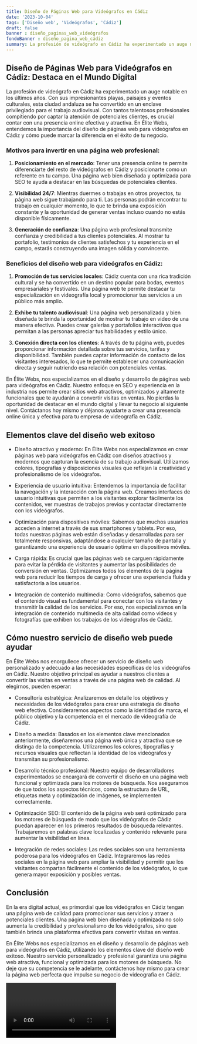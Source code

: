```yaml
---
title: Diseño de Páginas Web para Videógrafos en Cádiz
date: '2023-10-04'
tags: ['Diseño web', 'Videógrafos', 'Cádiz']
draft: false
banner : diseño_paginas_web_videógrafos
fondoBanner : diseño_pagina_web_cádiz
summary: La profesión de videógrafo en Cádiz ha experimentado un auge notable en los últimos años. Con sus impresionantes playas, paisajes y eventos culturales, esta ciudad andaluza se ha convertido en un enclave privilegiado para el trabajo audiovisual. Con tantos talentosos profesionales compitiendo por captar la atención de potenciales clientes, es crucial contar con una presencia online efectiva y atractiva. En Élite Webs, entendemos la importancia del diseño de páginas web para videógrafos en Cádiz y cómo puede marcar la diferencia en el éxito de tu negocio.
---
```


## Diseño de Páginas Web para Videógrafos en Cádiz: Destaca en el Mundo Digital

La profesión de videógrafo en Cádiz ha experimentado un auge notable en los últimos años. Con sus impresionantes playas, paisajes y eventos culturales, esta ciudad andaluza se ha convertido en un enclave privilegiado para el trabajo audiovisual. Con tantos talentosos profesionales compitiendo por captar la atención de potenciales clientes, es crucial contar con una presencia online efectiva y atractiva. En Élite Webs, entendemos la importancia del diseño de páginas web para videógrafos en Cádiz y cómo puede marcar la diferencia en el éxito de tu negocio.

### Motivos para invertir en una página web profesional:

1. **Posicionamiento en el mercado**: Tener una presencia online te permite diferenciarte del resto de videógrafos en Cádiz y posicionarte como un referente en tu campo. Una página web bien diseñada y optimizada para SEO te ayuda a destacar en las búsquedas de potenciales clientes.

2. **Visibilidad 24/7**: Mientras duermes o trabajas en otros proyectos, tu página web sigue trabajando para ti. Las personas podrán encontrar tu trabajo en cualquier momento, lo que te brinda una exposición constante y la oportunidad de generar ventas incluso cuando no estás disponible físicamente.

3. **Generación de confianza**: Una página web profesional transmite confianza y credibilidad a tus clientes potenciales. Al mostrar tu portafolio, testimonios de clientes satisfechos y tu experiencia en el campo, estarás construyendo una imagen sólida y convincente.

### Beneficios del diseño web para videógrafos en Cádiz:

1. **Promoción de tus servicios locales**: Cádiz cuenta con una rica tradición cultural y se ha convertido en un destino popular para bodas, eventos empresariales y festivales. Una página web te permite destacar tu especialización en videografía local y promocionar tus servicios a un público más amplio.

2. **Exhibe tu talento audiovisual**: Una página web personalizada y bien diseñada te brinda la oportunidad de mostrar tu trabajo en video de una manera efectiva. Puedes crear galerías y portafolios interactivos que permitan a las personas apreciar tus habilidades y estilo único.

3. **Conexión directa con los clientes**: A través de tu página web, puedes proporcionar información detallada sobre tus servicios, tarifas y disponibilidad. También puedes captar información de contacto de los visitantes interesados, lo que te permite establecer una comunicación directa y seguir nutriendo esa relación con potenciales ventas.

En Élite Webs, nos especializamos en el diseño y desarrollo de páginas web para videógrafos en Cádiz. Nuestro enfoque en SEO y experiencia en la industria nos permite crear sitios web atractivos, optimizados y altamente funcionales que te ayudarán a convertir visitas en ventas. No pierdas la oportunidad de destacar en el mundo digital y llevar tu negocio al siguiente nivel. Contáctanos hoy mismo y déjanos ayudarte a crear una presencia online única y efectiva para tu empresa de videografía en Cádiz.

<GifSeo />

<Cta />

## Elementos clave del diseño web exitoso

- Diseño atractivo y moderno: En Élite Webs nos especializamos en crear páginas web para videógrafos en Cádiz con diseños atractivos y modernos que capturan la esencia de su trabajo audiovisual. Utilizamos colores, tipografías y disposiciones visuales que reflejan la creatividad y profesionalismo de los videógrafos.

- Experiencia de usuario intuitiva: Entendemos la importancia de facilitar la navegación y la interacción con la página web. Creamos interfaces de usuario intuitivas que permiten a los visitantes explorar fácilmente los contenidos, ver muestras de trabajos previos y contactar directamente con los videógrafos.

- Optimización para dispositivos móviles: Sabemos que muchos usuarios acceden a internet a través de sus smartphones y tablets. Por eso, todas nuestras páginas web están diseñadas y desarrolladas para ser totalmente responsivas, adaptándose a cualquier tamaño de pantalla y garantizando una experiencia de usuario óptima en dispositivos móviles.

- Carga rápida: Es crucial que las páginas web se carguen rápidamente para evitar la pérdida de visitantes y aumentar las posibilidades de conversión en ventas. Optimizamos todos los elementos de la página web para reducir los tiempos de carga y ofrecer una experiencia fluida y satisfactoria a los usuarios.

- Integración de contenido multimedia: Como videógrafos, sabemos que el contenido visual es fundamental para conectar con los visitantes y transmitir la calidad de los servicios. Por eso, nos especializamos en la integración de contenido multimedia de alta calidad como videos y fotografías que exhiben los trabajos de los videógrafos de Cádiz.

## Cómo nuestro servicio de diseño web puede ayudar

En Élite Webs nos enorgullece ofrecer un servicio de diseño web personalizado y adecuado a las necesidades específicas de los videógrafos en Cádiz. Nuestro objetivo principal es ayudar a nuestros clientes a convertir las visitas en ventas a través de una página web de calidad. Al elegirnos, pueden esperar:

- Consultoría estratégica: Analizaremos en detalle los objetivos y necesidades de los videógrafos para crear una estrategia de diseño web efectiva. Consideraremos aspectos como la identidad de marca, el público objetivo y la competencia en el mercado de videografía de Cádiz.

- Diseño a medida: Basados en los elementos clave mencionados anteriormente, diseñaremos una página web única y atractiva que se distinga de la competencia. Utilizaremos los colores, tipografías y recursos visuales que reflectan la identidad de los videógrafos y transmitan su profesionalismo.

- Desarrollo técnico profesional: Nuestro equipo de desarrolladores experimentados se encargará de convertir el diseño en una página web funcional y optimizada para los motores de búsqueda. Nos aseguramos de que todos los aspectos técnicos, como la estructura de URL, etiquetas meta y optimización de imágenes, se implementen correctamente.

- Optimización SEO: El contenido de la página web será optimizado para los motores de búsqueda de modo que los videógrafos de Cádiz puedan aparecer en los primeros resultados de búsqueda relevantes. Trabajaremos en palabras clave localizadas y contenido relevante para aumentar la visibilidad en línea.

- Integración de redes sociales: Las redes sociales son una herramienta poderosa para los videógrafos en Cádiz. Integraremos las redes sociales en la página web para ampliar la visibilidad y permitir que los visitantes compartan fácilmente el contenido de los videógrafos, lo que genera mayor exposición y posibles ventas.

## Conclusión

En la era digital actual, es primordial que los videógrafos en Cádiz tengan una página web de calidad para promocionar sus servicios y atraer a potenciales clientes. Una página web bien diseñada y optimizada no solo aumenta la credibilidad y profesionalismo de los videógrafos, sino que también brinda una plataforma efectiva para convertir visitas en ventas.

En Élite Webs nos especializamos en el diseño y desarrollo de páginas web para videógrafos en Cádiz, utilizando los elementos clave del diseño web exitoso. Nuestro servicio personalizado y profesional garantiza una página web atractiva, funcional y optimizada para los motores de búsqueda. No deje que su competencia se le adelante, contáctenos hoy mismo para crear la página web perfecta que impulse su negocio de videografía en Cádiz.

<Video />

<CtaBot job='Videógrafos' city='Cádiz'/>

<Gmaps query='Cádiz+españa+maps' />